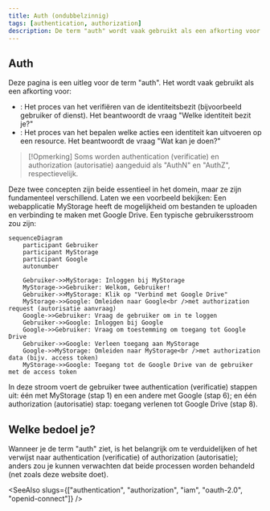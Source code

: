 ```yaml
---
title: Auth (ondubbelzinnig)
tags: [authentication, authorization]
description: De term "auth" wordt vaak gebruikt als een afkorting voor authentication (verificatie) of authorization (autorisatie). Deze concepten zijn gerelateerd, maar fundamenteel verschillend.
---
```


## Auth

Deze pagina is een uitleg voor de term "auth". Het wordt vaak gebruikt als een afkorting voor:

- <Ref slug="authentication" />: Het proces van het verifiëren van de identiteitsbezit (bijvoorbeeld gebruiker of dienst). Het beantwoordt de vraag "Welke identiteit bezit je?"
- <Ref slug="authorization" />: Het proces van het bepalen welke acties een identiteit kan uitvoeren op een resource. Het beantwoordt de vraag "Wat kan je doen?"

> [!Opmerking]
> Soms worden authentication (verificatie) en authorization (autorisatie) aangeduid als "AuthN" en "AuthZ", respectievelijk.

Deze twee concepten zijn beide essentieel in het <Ref slug="iam" /> domein, maar ze zijn fundamenteel verschillend. Laten we een voorbeeld bekijken: Een webapplicatie MyStorage heeft de mogelijkheid om bestanden te uploaden en verbinding te maken met Google Drive. Een typische gebruikersstroom zou zijn:

```mermaid
sequenceDiagram
    participant Gebruiker
    participant MyStorage
    participant Google
    autonumber

    Gebruiker->>MyStorage: Inloggen bij MyStorage
    MyStorage->>Gebruiker: Welkom, Gebruiker!
    Gebruiker->>MyStorage: Klik op "Verbind met Google Drive"
    MyStorage->>Google: Omleiden naar Google<br />met authorization request (autorisatie aanvraag)
    Google->>Gebruiker: Vraag de gebruiker om in te loggen
    Gebruiker->>Google: Inloggen bij Google
    Google->>Gebruiker: Vraag om toestemming om toegang tot Google Drive
    Gebruiker->>Google: Verleen toegang aan MyStorage
    Google->>MyStorage: Omleiden naar MyStorage<br />met authorization data (bijv. access token)
    MyStorage->>Google: Toegang tot de Google Drive van de gebruiker met de access token
```

In deze stroom voert de gebruiker twee authentication (verificatie) stappen uit: één met MyStorage (stap 1) en een andere met Google (stap 6); en één authorization (autorisatie) stap: toegang verlenen tot Google Drive (stap 8).

## Welke bedoel je?

Wanneer je de term "auth" ziet, is het belangrijk om te verduidelijken of het verwijst naar authentication (verificatie) of authorization (autorisatie); anders zou je kunnen verwachten dat beide processen worden behandeld (net zoals deze website doet).

<SeeAlso slugs={["authentication", "authorization", "iam", "oauth-2.0", "openid-connect"]} />